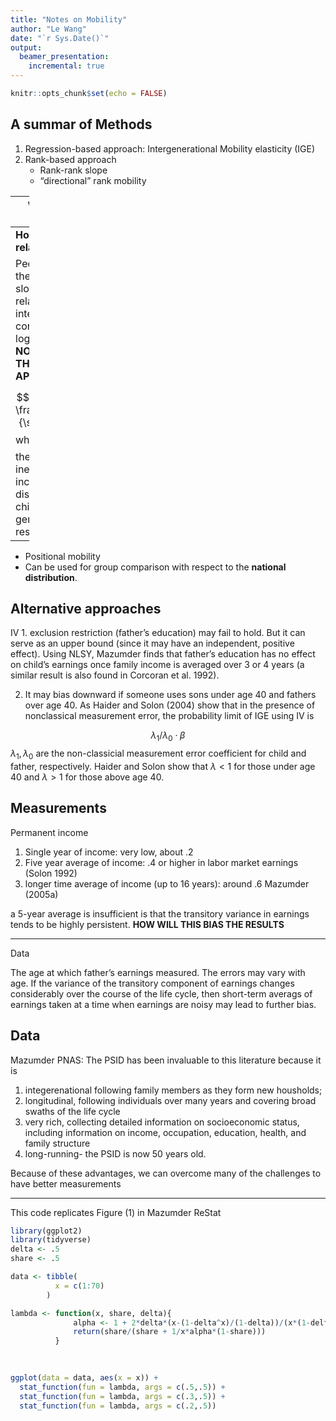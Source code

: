 ```yaml
---
title: "Notes on Mobility"
author: "Le Wang"
date: "`r Sys.Date()`"
output: 
  beamer_presentation:
    incremental: true
---
```


```r
knitr::opts_chunk$set(echo = FALSE)
```

## A summar of Methods

1. Regression-based approach: Intergenerational Mobility elasticity (IGE)
2. Rank-based approach
    + Rank-rank slope
    + "directional" rank mobility

---
**What do they measure?**

1. **IGE:** the concept of regression to mean
2. **rank-rank slope** the concept of positional mobility

---
**How are they related?**

People claim that the rank-rank slope is closely related to the intergenerational correlation (IGC) in log income. **I AM NOT SURE ABOUT THIS APPROXIMATION**

$$
IGE = IGC \cdot \frac{\sigma_{y_1}}{\sigma_{y_0}}
$$
where $\sigma_{y_1}, \sigma_{y_0}$ are the variance (or inequality) of the income distribution for the child and parental generations, respectively.



---

+ Positional mobility
+ Can be used for group comparison with respect to the **national distribution**. 

## Alternative approaches

IV
1. exclusion restriction (father's education) may fail to hold. But it can serve as an upper bound (since it may have an independent, positive effect). Using NLSY, Mazumder finds that father's education has no effect on child's earnings once family income is averaged over 3 or 4 years (a similar result is also found in Corcoran et al. 1992).

2. It may bias downward if someone uses sons under age 40 and fathers over age 40. As Haider and Solon (2004) show that in the presence of nonclassical measurement error, the probability limit of IGE using IV is 

$$
\lambda_1/\lambda_0 \cdot \beta
$$
$\lambda_1, \lambda_0$ are the non-classicial measurement error coefficient for child and father, respectively. Haider and Solon show that $\lambda <1$ for those under age 40 and $\lambda>1$ for those above age 40. 

## Measurements

Permanent income

1. Single year of income: very low, about .2
2. Five year average of income: .4 or higher in labor market earnings (Solon 1992)
3. longer time average of income (up to 16 years): around .6 Mazumder (2005a)

a 5-year average is insufficient is that the transitory variance in earnings tends to be highly persistent. **HOW WILL THIS BIAS THE RESULTS**

---

Data

The age at which father's earnings measured. The errors may vary with age. If the variance of the transitory component of earnings changes considerably over the course of the life cycle, then short-term averags of earnings taken at a time when earnings are noisy may lead to further bias. 

## Data

Mazumder PNAS: The PSID has been invaluable to this literature because it is 

1. integerenational following family members as they form new housholds;
2. longitudinal, following individuals over many years and covering broad swaths of the life cycle
3. very rich, collecting detailed information on socioeconomic status, including information on income, occupation, education, health, and family structure
4. long-running- the PSID is now 50 years old. 

Because of these advantages, we can overcome many of the challenges to have better measurements



---

This code replicates Figure (1) in Mazumder ReStat
```r
library(ggplot2)
library(tidyverse)
delta <- .5
share <- .5

data <- tibble(
          x = c(1:70)
        )

lambda <- function(x, share, delta){
              alpha <- 1 + 2*delta*(x-(1-delta^x)/(1-delta))/(x*(1-delta))
              return(share/(share + 1/x*alpha*(1-share)))
          } 
  
  

ggplot(data = data, aes(x = x)) +
  stat_function(fun = lambda, args = c(.5,.5)) +
  stat_function(fun = lambda, args = c(.3,.5)) + 
  stat_function(fun = lambda, args = c(.2,.5))


```




